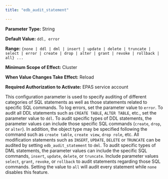 ```yaml
---
title: "edb_audit_statement"

---
```


<div id="edb_audit_statement" class="registered_link"></div>

**Parameter Type:** String

**Default Value:** `ddl, error`

**Range:** `{none | ddl | dml | insert | update | delete | truncate | select | error | create | drop | alter | grant | revoke | rollback | all} ...`

**Minimum Scope of Effect:** Cluster

**When Value Changes Take Effect:** Reload

**Required Authorization to Activate:** EPAS service account

This configuration parameter is used to specify auditing of different categories of SQL statements as well as those statements related to specific SQL commands. To log errors, set the parameter value to `error`. To audit all DDL statements such as `CREATE TABLE`, `ALTER TABLE`, etc., set the parameter value to `ddl`. To audit specific types of DDL statements, the parameter values can include those specific SQL commands (`create`, `drop`, or `alter`). In addition, the object type may be specified following the command such as `create table`, `create view`, `drop role`, etc. All modification statements such as `INSERT`, `UPDATE`, `DELETE` or `TRUNCATE` can be audited by setting `edb_audit_statement` to `dml`. To audit specific types of DML statements, the parameter values can include the specific SQL commands, `insert`, `update`, `delete`, or `truncate`. Include parameter values `select`, `grant`, `revoke`, or `rollback` to audit statements regarding those SQL commands. Setting the value to `all` will audit every statement while `none` disables this feature.
